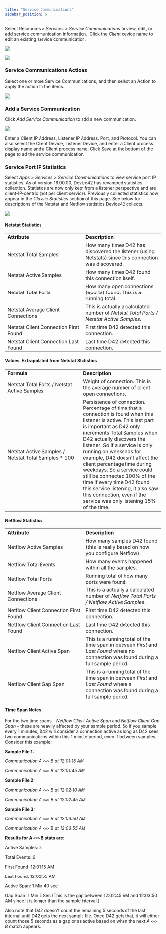 ```yaml
---
title: "Service Communications"
sidebar_position: 5
---
```


Select Resources _> Services > Service Communications_ to view, edit, or add service communication information.  Click the _Client_ device name to edit an existing service communication.

![](/assets/images/WEB-787_1.png)

![](/assets/images/WEB-787_2.png)

### Service Communications Actions

Select one or more Service Communications, and then select an Action to apply the action to the items.

![](/assets/images/WEB-787_3.png)

### Add a Service Communication

Click _Add Service Communication_ to add a new communication.

![](/assets/images/WEB-787_4.png)

Enter a Client IP Address, Listener IP Address. Port, and Protocol. You can also select the Client Device, Listener Device, and enter a Client process display name and a Client process name. Click Save at the bottom of the page to ad the service communication.

### Service Port IP Statistics

Select _Apps > Services > Service Communications_ to view service port IP statistics. As of version 16.00.00, Device42 has revamped statistics collection. Statistics are now only kept from a listener perspective and are client-IP-centric (not per client service). Previously collected statistics now appear in the _Classic Statistics_ section of this page. See below for descriptions of the Netstat and Netflow statistics Device42 collects.

![](/assets/images/WEB-787_5.png)

#### Netstat Statistics

<table>
  <tbody>
    <tr>
      <td width="360"><strong>Attribute</strong></td>
      <td width="360"><strong>Description</strong></td>
    </tr>
    <tr>
      <td width="360">Netstat Total Samples</td>
      <td width="360">How many times D42 has discovered the listener (using Netstats) since this connection was discovered.</td>
    </tr>
    <tr>
      <td width="360">Netstat Active Samples</td>
      <td width="360">How many times D42 found this connection itself.</td>
    </tr>
    <tr>
      <td width="360">Netstat Total Ports</td>
      <td width="360">How many open connections (eports) found. This is a running total.</td>
    </tr>
    <tr>
      <td width="360">Netstat Average Client Connections</td>
      <td width="360">This is actually a calculated number of <em>Netstat Total Ports / Netstat Active Samples</em>.</td>
    </tr>
    <tr>
      <td width="360">Netstat Client Connection First Found</td>
      <td width="360">First time D42 detected this connection.</td>
    </tr>
    <tr>
      <td width="360">Netstat Client Connection Last Found</td>
      <td width="360">Last time D42 detected this connection.</td>
    </tr>
  </tbody>
</table>


#### Values  Extrapolated from Netstat Statistics

<table>
  <tbody>
    <tr>
      <td width="360"><strong>Formula</strong></td>
      <td width="360"><strong>Description</strong></td>
    </tr>
    <tr>
      <td width="360">Netstat Total Ports / Netstat Active Samples</td>
      <td width="360">Weight of connection. This is the average number of client open connections.</td>
    </tr>
    <tr>
      <td width="360">Netstat Active Samples / Netstat Total Samples * 100</td>
      <td width="360">Persistence of connection. Percentage of time that a connection is found when this listener is active. This last part is important as D42 only increments Total Samples when D42 actually discovers the listener. So if a service is only running on weekends for example, D42 doesn't affect the client percentage time during weekdays. So a service could still be connected 100% of the time if every time D42 found this service listening, it also saw this connection, even if the service was only listening 15% of the time.</td>
    </tr>
  </tbody>
</table>


#### Netflow Statistics

<table>
  <tbody>
    <tr>
      <td width="360"><strong>Attribute</strong></td>
      <td width="360"><strong>Description</strong></td>
    </tr>
    <tr>
      <td width="360">Netflow Active Samples</td>
      <td width="360">How many samples D42 found (this is really based on how you configure Netflow).</td>
    </tr>
    <tr>
      <td width="360">Netflow Total Events</td>
      <td width="360">How many events happened within all the samples.</td>
    </tr>
    <tr>
      <td width="360">Netflow Total Ports</td>
      <td width="360">Running total of how many ports were found.</td>
    </tr>
    <tr>
      <td width="360">Netflow Average Client Connections</td>
      <td width="360">This is a actually a calculated number of <em>Netflow Total Ports / Netflow Active Samples</em>.</td>
    </tr>
    <tr>
      <td width="360">Netflow Client Connection First Found</td>
      <td width="360">First time D42 detected this connection.</td>
    </tr>
    <tr>
      <td width="360">Netflow Client Connection Last Found</td>
      <td width="360">Last time D42 detected this connection.</td>
    </tr>
    <tr>
      <td width="360">Netflow Client Active Span</td>
      <td width="360">This is a running total of the time span in between <em>First</em> and <em>Last Found</em> where no connection was found during a full sample period.</td>
    </tr>
    <tr>
      <td width="360">Netflow Client Gap Span</td>
      <td width="360">This is a running total of the time span in between <em>First</em> and <em>Last Found</em> where a connection was found during a full sample period.</td>
    </tr>
  </tbody>
</table>


#### Time Span Notes

For the two time spans – _Netflow Client Active Span_ and _Netflow Client Gap Span_ – these are heavily affected by your sample period. So if you sample every 1 minutes, D42 will consider a connection active as long as D42 sees two communications within this 1 minute period, even if between samples. Consider this example:

**Sample File 1:**

_Communication A `<=>` B at 12:01:15 AM_

_Communication A `<=>` B at 12:01:45 AM_

**Sample File 2:**

_Communication A `<=>` B at 12:02:10 AM_

_Communication A `<=>` B at 12:02:45 AM_

**Sample File 3:**

_Communication A `<=>` B at 12:03:50 AM_

_Communication A `<=>` B at 12:03:55 AM_

**Results for A `<=>` B stats are:**

Active Samples: 3

Total Events: 6

First Found :12:01:15 AM

Last Found: 12:03:55 AM

Active Span: 1 Min 40 sec

Gap Span: 1 Min 5 Sec (This is the gap between 12:02:45 AM and 12:03:50 AM since it is longer than the sample interval.)

Also note that D42 doesn't count the remaining 5 seconds of the last internal until D42 gets the next sample file. Once D42 gets that, it will either count those 5 seconds as a gap or as active based on when the next _A `<=>` B_ match appears.
